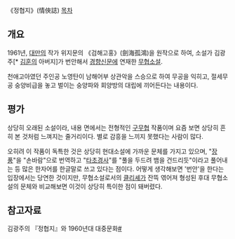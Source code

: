 《정협지》(情俠誌)
[[목차]]
== 개요 ==
1961년, [[대만]]의 작가 위지문의 《검해고홍》(劍海孤鴻)을 원작으로 하여, 소설가 김광주[* [[김훈]]의 아버지]가 번안해서 [[경향신문]]에 연재한 [[무협소설]].

천애고아였던 주인공 노영탄이 남해어부 상관악을 스승으로 하여 무공을 익히고, 절세무공 숭양비급을 놓고 벌이는 숭양파와 회양방의 대립에 끼어든다는 내용이다.

== 평가 ==
상당히 오래된 소설이라, 내용 면에서는 전형적인 [[구무협]] 작품이며 요즘 보면 상당히 흔히 본 것처럼 느껴지는 줄거리이다. 별로 감흥을 느끼지 못했다는 사람이 많다.

오히려 이 작품이 독특한 것은 상당히 현대소설에 가까운 문체를 가지고 있으며, "[[장풍]]"을 "손바람"으로 번역하고 "[[타초경사]]"를 "풀을 두드려 뱀을 건드리듯"이라고 풀어내는 등 많은 한자어를 한글말로 쓰고 있다는 점이다. 어떻게 생각해보면 '번안'을 한다는 입장에서는 당연한 것이지만, 무협소설로서의 [[클리셰]]가 잔뜩 엮어져 형성된 후대 무협소설의 문체와 비교해보면 이것이 상당히 특이한 점이 돼버렸다.

== 참고자료 ==
김광주의 『정협지』와 1960년대 대중문화[http://scholar.dkyobobook.co.kr/searchDetail.laf?barcode=4010022772339 #]
